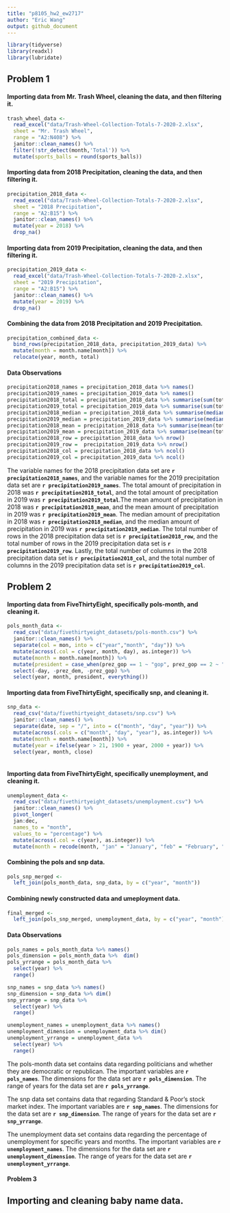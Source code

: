 ```yaml
---
title: "p8105_hw2_ew2717"
author: "Eric Wang"
output: github_document
---
```


```r

library(tidyverse)
library(readxl)
library(lubridate)

```

## Problem 1

#### Importing data from Mr. Trash Wheel, cleaning the data, and then filtering it.

```r

trash_wheel_data <-
  read_excel("data/Trash-Wheel-Collection-Totals-7-2020-2.xlsx",
  sheet = "Mr. Trash Wheel",
  range = "A2:N408") %>% 
  janitor::clean_names() %>% 
  filter(!str_detect(month,'Total')) %>% 
  mutate(sports_balls = round(sports_balls))

```

#### Importing data from 2018 Precipitation, cleaning the data, and then filtering it.

```r

precipitation_2018_data <-
  read_excel("data/Trash-Wheel-Collection-Totals-7-2020-2.xlsx",
  sheet = "2018 Precipitation",
  range = "A2:B15") %>% 
  janitor::clean_names() %>% 
  mutate(year = 2018) %>% 
  drop_na()

```

#### Importing data from 2019 Precipitation, cleaning the data, and then filtering it.

```r

precipitation_2019_data <-
  read_excel("data/Trash-Wheel-Collection-Totals-7-2020-2.xlsx",
  sheet = "2019 Precipitation",
  range = "A2:B15") %>% 
  janitor::clean_names() %>% 
  mutate(year = 2019) %>% 
  drop_na()

```

#### Combining the data from 2018 Precipitation and 2019 Precipitation. 

```r

precipitation_combined_data <-
  bind_rows(precipitation_2018_data, precipitation_2019_data) %>% 
  mutate(month = month.name[month]) %>% 
  relocate(year, month, total)

```

#### Data Observations

```r

precipitation2018_names = precipitation_2018_data %>% names()
precipitation2019_names = precipitation_2019_data %>% names()
precipitation2018_total = precipitation_2018_data %>% summarise(sum(total))
precipitation2019_total = precipitation_2019_data %>% summarise(sum(total))
precipitation2018_median = precipitation_2018_data %>% summarise(median(total))
precipitation2019_median = precipitation_2019_data %>% summarise(median(total))
precipitation2018_mean = precipitation_2018_data %>% summarise(mean(total))
precipitation2019_mean = precipitation_2019_data %>% summarise(mean(total))
precipitation2018_row = precipitation_2018_data %>% nrow()
precipitation2019_row =  precipitation_2019_data %>% nrow()
precipitation2018_col = precipitation_2018_data %>% ncol()
precipitation2019_col = precipitation_2019_data %>% ncol()

```

The variable names for the 2018 precipitation data set are **`r precipitation2018_names`**, and the variable names for the 2019 precipitation data set are **`r precipitation2019_names`**. The total amount of precipitation in 2018 was **`r precipitation2018_total`**, and the total amount of precipitation in 2019 was **`r precipitation2019_total`**.The mean amount of precipitation in 2018 was **`r precipitation2018_mean`**, and the mean amount of precipitation in 2019 was **`r precipitation2019_mean`**. The median amount of precipitation in 2018 was **`r precipitation2018_median`**, and the median amount of precipitation in 2019 was **`r precipitation2019_median`**. The total number of rows in the 2018 precipitation data set is **`r precipitation2018_row`**, and the total number of rows in the 2019 precipitation data set is **`r precipitation2019_row`**. Lastly, the total number of columns in the 2018 precipitation data set is **`r precipitation2018_col`**, and the total number of columns in the 2019 precipitation data set is **`r precipitation2019_col`**.

## Problem 2

#### Importing data from FiveThirtyEight, specifically pols-month, and cleaning it.

```r

pols_month_data <- 
  read_csv("data/fivethirtyeight_datasets/pols-month.csv") %>%
  janitor::clean_names() %>%
  separate(col = mon, into = c("year","month", "day")) %>% 
  mutate(across(.col = c(year, month, day), as.integer)) %>% 
  mutate(month = month.name[month]) %>% 
  mutate(president = case_when(prez_gop == 1 ~ "gop", prez_gop == 2 ~ "gop", prez_dem == 1 ~ "dem")) %>% 
  select(-day, -prez_dem, -prez_gop) %>% 
  select(year, month, president, everything())

```

#### Importing data from FiveThirtyEight, specifically snp, and cleaning it.

```r

snp_data <- 
  read_csv("data/fivethirtyeight_datasets/snp.csv") %>%
  janitor::clean_names() %>% 
  separate(date, sep = "/", into = c("month", "day", "year")) %>%
  mutate(across(.cols = c("month", "day", "year"), as.integer)) %>%
  mutate(month = month.name[month]) %>%
  mutate(year = ifelse(year > 21, 1900 + year, 2000 + year)) %>%
  select(year, month, close)
  
```

#### Importing data from FiveThirtyEight, specifically unemployment, and cleaning it.

```r

unemployment_data <- 
  read_csv("data/fivethirtyeight_datasets/unemployment.csv") %>%
  janitor::clean_names() %>%
  pivot_longer(
  jan:dec,
  names_to = "month", 
  values_to = "percentage") %>% 
  mutate(across(.col = c(year), as.integer)) %>% 
  mutate(month = recode(month, "jan" = "January", "feb" = "February", "mar" = "March", "apr" = "April", "may" = "May", "jun" = "June", "jul" = "July", "aug" = "August", "sep" = "September", "oct" = "October", "nov" = "November", "dec" = "December"))

```

#### Combining the pols and snp data.

```r

pols_snp_merged <-
  left_join(pols_month_data, snp_data, by = c("year", "month"))

```


#### Combining newly constructed data and umeployment data. 

```r

final_merged <-
  left_join(pols_snp_merged, unemployment_data, by = c("year", "month"))

```

#### Data Observations

```r

pols_names = pols_month_data %>% names()
pols_dimension = pols_month_data %>%  dim()
pols_yrrange = pols_month_data %>% 
  select(year) %>% 
  range()

snp_names = snp_data %>% names()
snp_dimension = snp_data %>% dim()
snp_yrrange = snp_data %>% 
  select(year) %>% 
  range()

unemployment_names = unemployment_data %>% names()
unemployment_dimension = unemployment_data %>% dim()
unemployment_yrrange = unemployment_data %>% 
  select(year) %>% 
  range()

```

The pols-month data set contains data regarding politicians and whether they are democratic or republican. The important variables are **`r pols_names`**. The dimensions for the data set are **`r pols_dimension`**. The range of years for the data set are **`r pols_yrrange`**. 

The snp data set contains data that regarding Standard & Poor’s stock market index. The important variables are **`r snp_names`**. The dimensions for the data set are **`r snp_dimension`**. The range of years for the data set are **`r snp_yrrange`**. 

The unemployment data set contains data regarding the percentage of unemployment for specific years and months. The important variables are **`r unemployment_names`**. The dimensions for the data set are **`r unemployment_dimension`**. The range of years for the data set are **`r unemployment_yrrange`**. 


#### Problem 3

## Importing and cleaning baby name data. 

